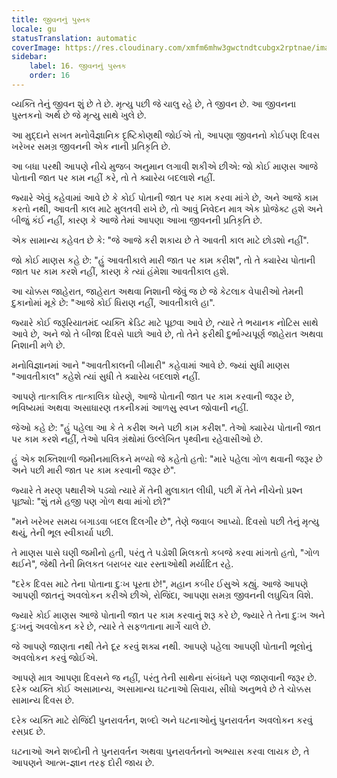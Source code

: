 ```yaml
---
title: જીવનનું પુસ્તક
locale: gu
statusTranslation: automatic
coverImage: https://res.cloudinary.com/xmfm6mhw3gwctndtcubgx2rptnae/image/upload/v1740468922/small_cover_tratado_de_psicologia_revolucionaria_a4c0dca4e0.webp
sidebar:
    label: 16. જીવનનું પુસ્તક
    order: 16
---
```

વ્યક્તિ તેનું જીવન શું છે તે છે. મૃત્યુ પછી જે ચાલુ રહે છે, તે જીવન છે. આ જીવનના પુસ્તકનો અર્થ છે જે મૃત્યુ સાથે ખુલે છે.

આ મુદ્દાને સખત મનોવૈજ્ઞાનિક દૃષ્ટિકોણથી જોઈએ તો, આપણા જીવનનો કોઈપણ દિવસ ખરેખર સમગ્ર જીવનની એક નાની પ્રતિકૃતિ છે.

આ બધા પરથી આપણે નીચે મુજબ અનુમાન લગાવી શકીએ છીએ: જો કોઈ માણસ આજે પોતાની જાત પર કામ નહીં કરે, તો તે ક્યારેય બદલાશે નહીં.

જ્યારે એવું કહેવામાં આવે છે કે કોઈ પોતાની જાત પર કામ કરવા માંગે છે, અને આજે કામ કરતો નથી, આવતી કાલ માટે મુલતવી રાખે છે, તો આવું નિવેદન માત્ર એક પ્રોજેક્ટ હશે અને બીજું કંઈ નહીં, કારણ કે આજે તેમાં આપણા આખા જીવનની પ્રતિકૃતિ છે.

એક સામાન્ય કહેવત છે કે: "જે આજે કરી શકાય છે તે આવતી કાલ માટે છોડશો નહીં".

જો કોઈ માણસ કહે છે: "હું આવતીકાલે મારી જાત પર કામ કરીશ", તો તે ક્યારેય પોતાની જાત પર કામ કરશે નહીં, કારણ કે ત્યાં હંમેશા આવતીકાલ હશે.

આ ચોક્કસ જાહેરાત, જાહેરાત અથવા નિશાની જેવું જ છે જે કેટલાક વેપારીઓ તેમની દુકાનોમાં મૂકે છે: "આજે કોઈ ધિરાણ નહીં, આવતીકાલે હા".

જ્યારે કોઈ જરૂરિયાતમંદ વ્યક્તિ ક્રેડિટ માટે પૂછવા આવે છે, ત્યારે તે ભયાનક નોટિસ સાથે આવે છે, અને જો તે બીજા દિવસે પાછો આવે છે, તો તેને ફરીથી દુર્ભાગ્યપૂર્ણ જાહેરાત અથવા નિશાની મળે છે.

મનોવિજ્ઞાનમાં આને "આવતીકાલની બીમારી" કહેવામાં આવે છે. જ્યાં સુધી માણસ "આવતીકાલ" કહેશે ત્યાં સુધી તે ક્યારેય બદલાશે નહીં.

આપણે તાત્કાલિક તાત્કાલિક ધોરણે, આજે પોતાની જાત પર કામ કરવાની જરૂર છે, ભવિષ્યમાં અથવા અસાધારણ તકનીકમાં આળસુ સ્વપ્ન જોવાની નહીં.

જેઓ કહે છે: "હું પહેલા આ કે તે કરીશ અને પછી કામ કરીશ". તેઓ ક્યારેય પોતાની જાત પર કામ કરશે નહીં, તેઓ પવિત્ર ગ્રંથોમાં ઉલ્લેખિત પૃથ્વીના રહેવાસીઓ છે.

હું એક શક્તિશાળી જમીનમાલિકને મળ્યો જે કહેતો હતો: "મારે પહેલા ગોળ થવાની જરૂર છે અને પછી મારી જાત પર કામ કરવાની જરૂર છે".

જ્યારે તે મરણ પથારીએ પડ્યો ત્યારે મેં તેની મુલાકાત લીધી, પછી મેં તેને નીચેનો પ્રશ્ન પૂછ્યો: "શું તમે હજી પણ ગોળ થવા માંગો છો?"

"મને ખરેખર સમય બગાડવા બદલ દિલગીર છે", તેણે જવાબ આપ્યો. દિવસો પછી તેનું મૃત્યુ થયું, તેની ભૂલ સ્વીકાર્યા પછી.

તે માણસ પાસે ઘણી જમીનો હતી, પરંતુ તે પડોશી મિલકતો કબજે કરવા માંગતો હતો, "ગોળ થઈને", જેથી તેની મિલકત બરાબર ચાર રસ્તાઓથી મર્યાદિત રહે.

"દરેક દિવસ માટે તેના પોતાના દુઃખ પૂરતા છે!", મહાન કબીર ઈસુએ કહ્યું. આજે આપણે આપણી જાતનું અવલોકન કરીએ છીએ, રોજિંદા, આપણા સમગ્ર જીવનની લઘુચિત્ર વિશે.

જ્યારે કોઈ માણસ આજે પોતાની જાત પર કામ કરવાનું શરૂ કરે છે, જ્યારે તે તેના દુઃખ અને દુઃખનું અવલોકન કરે છે, ત્યારે તે સફળતાના માર્ગે ચાલે છે.

જે આપણે જાણતા નથી તેને દૂર કરવું શક્ય નથી. આપણે પહેલા આપણી પોતાની ભૂલોનું અવલોકન કરવું જોઈએ.

આપણે માત્ર આપણા દિવસને જ નહીં, પરંતુ તેની સાથેના સંબંધને પણ જાણવાની જરૂર છે. દરેક વ્યક્તિ કોઈ અસામાન્ય, અસામાન્ય ઘટનાઓ સિવાય, સીધો અનુભવે છે તે ચોક્કસ સામાન્ય દિવસ છે.

દરેક વ્યક્તિ માટે રોજિંદી પુનરાવર્તન, શબ્દો અને ઘટનાઓનું પુનરાવર્તન અવલોકન કરવું રસપ્રદ છે.

ઘટનાઓ અને શબ્દોની તે પુનરાવર્તન અથવા પુનરાવર્તનનો અભ્યાસ કરવા લાયક છે, તે આપણને આત્મ-જ્ઞાન તરફ દોરી જાય છે.

